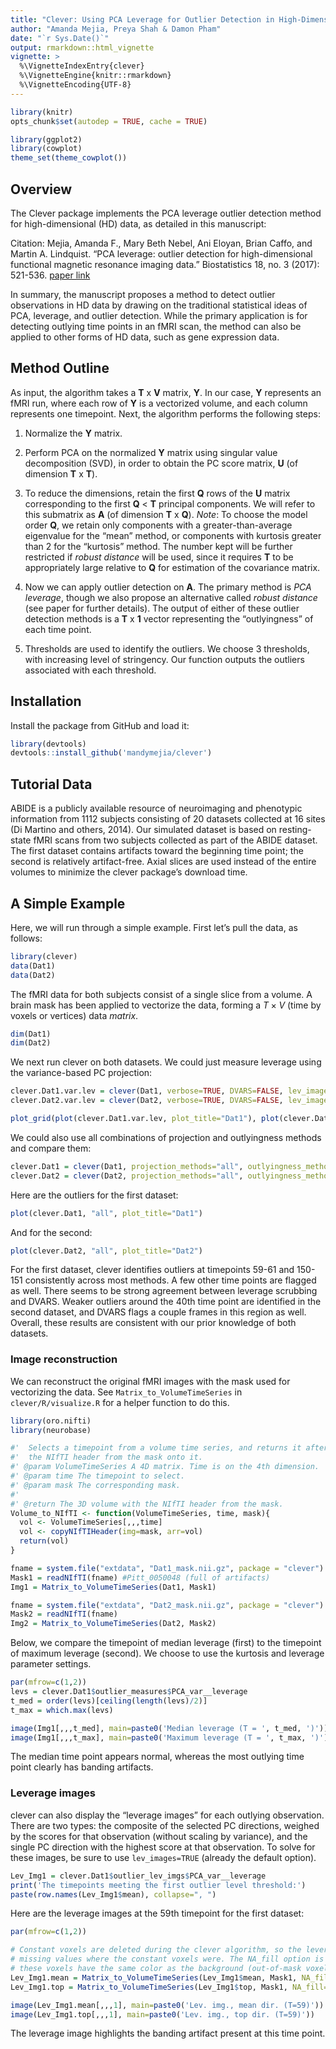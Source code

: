 ```yaml
---
title: "Clever: Using PCA Leverage for Outlier Detection in High-Dimensional Data"
author: "Amanda Mejia, Preya Shah & Damon Pham"
date: "`r Sys.Date()`"
output: rmarkdown::html_vignette
vignette: >
  %\VignetteIndexEntry{clever}
  %\VignetteEngine{knitr::rmarkdown}
  %\VignetteEncoding{UTF-8}
---
```


```r
library(knitr)
opts_chunk$set(autodep = TRUE, cache = TRUE)

library(ggplot2)
library(cowplot)
theme_set(theme_cowplot())
```

## Overview

The Clever package implements the PCA leverage outlier detection method for high-dimensional (HD) data, as detailed in this manuscript:

Citation: Mejia, Amanda F., Mary Beth Nebel, Ani Eloyan, Brian Caffo, and Martin A. Lindquist. "PCA leverage: outlier detection for high-dimensional functional magnetic resonance imaging data." Biostatistics 18, no. 3 (2017): 521-536. [paper link](https://academic.oup.com/biostatistics/article/18/3/521/3056185)

In summary, the manuscript proposes a method to detect outlier observations in HD data by drawing on the traditional statistical ideas of PCA, leverage, and outlier detection. While the primary application is for detecting outlying time points in an fMRI scan, the method can also be applied to other forms of HD data, such as gene expression data.

## Method Outline

As input, the algorithm takes a __T__ x __V__ matrix, __Y__. In our case, __Y__ represents an fMRI run, where each row of __Y__ is a vectorized volume, and each column represents one timepoint. Next, the algorithm performs the following steps: 

1. Normalize the __Y__ matrix.

2. Perform PCA on the normalized __Y__ matrix using singular value decomposition (SVD), in order to obtain the PC score matrix, __U__ (of dimension __T__ x __T__).

3. To reduce the dimensions, retain the first __Q__ rows of the __U__ matrix corresponding to the first __Q__ < __T__ principal components.  We will refer to this submatrix as __A__ (of dimension __T__ x __Q__). _Note_: To choose the model order __Q__, we retain only components with a greater-than-average eigenvalue for the "mean" method, or components with kurtosis greater than 2 for the "kurtosis" method. The number kept will be further restricted if _robust distance_ will be used, since it requires __T__ to be appropriately large relative to __Q__ for estimation of the covariance matrix.

4. Now we can apply outlier detection on __A__. The primary method is _PCA leverage_, though we also propose an alternative called _robust distance_ (see paper for further details). The output of either of these outlier detection methods is a __T__ x __1__ vector representing the "outlyingness" of each time point.  

5. Thresholds are used to identify the outliers. We choose 3 thresholds, with increasing level of stringency. Our function outputs the outliers associated with each threshold.  

## Installation

Install the package from GitHub and load it:

```r
library(devtools)
devtools::install_github('mandymejia/clever')
```

## Tutorial Data

ABIDE is a publicly available resource of neuroimaging and phenotypic information from 1112 subjects consisting of 20 datasets collected at 16 sites (Di Martino and others, 2014). Our simulated dataset is based on resting-state fMRI scans from two subjects collected as part of the ABIDE dataset. The first dataset contains artifacts toward the beginning time point; the second is relatively artifact-free. Axial slices are used instead of the entire volumes to minimize the clever package's download time. 
 
## A Simple Example

Here, we will run through a simple example. First let's pull the data, as follows:

```r
library(clever)
data(Dat1)
data(Dat2)
```

The fMRI data for both subjects consist of a single slice from a volume. A brain mask has been applied to vectorize the data, forming a $T\times V$ (time by voxels or vertices) data *matrix*.

```r
dim(Dat1)
dim(Dat2)
```

We next run clever on both datasets. We could just measure leverage using the variance-based PC projection:

```r
clever.Dat1.var.lev = clever(Dat1, verbose=TRUE, DVARS=FALSE, lev_images=FALSE, PCs_detrend=TRUE)
clever.Dat2.var.lev = clever(Dat2, verbose=TRUE, DVARS=FALSE, lev_images=FALSE, PCs_detrend=TRUE)
```

```r
plot_grid(plot(clever.Dat1.var.lev, plot_title="Dat1"), plot(clever.Dat2.var.lev, plot_title="Dat2"), nrow=1)
```

We could also use all combinations of projection and outlyingness methods and compare them:

```r
clever.Dat1 = clever(Dat1, projection_methods="all", outlyingness_methods="all", verbose=TRUE, PCs_detrend=TRUE)
clever.Dat2 = clever(Dat2, projection_methods="all", outlyingness_methods="all", verbose=TRUE, PCs_detrend=TRUE)
```

Here are the outliers for the first dataset:

```r
plot(clever.Dat1, "all", plot_title="Dat1")
```

And for the second:

```r
plot(clever.Dat2, "all", plot_title="Dat2")
```

For the first dataset, clever identifies outliers at timepoints 59-61 and 150-151 consistently across most methods. A few other time points are flagged as well. There seems to be strong agreement between leverage scrubbing and DVARS. Weaker outliers around the 40th time point are identified in the second dataset, and DVARS flags a couple frames in this region as well. Overall, these results are consistent with our prior knowledge of both datasets. 

### Image reconstruction

We can reconstruct the original fMRI images with the mask used for vectorizing the data. See `Matrix_to_VolumeTimeSeries` in `clever/R/visualize.R` for a helper function to do this.

```r
library(oro.nifti)
library(neurobase)

#'  Selects a timepoint from a volume time series, and returns it after adding
#'  the NIfTI header from the mask onto it.
#' @param VolumeTimeSeries A 4D matrix. Time is on the 4th dimension.
#' @param time The timepoint to select.
#' @param mask The corresponding mask.
#'
#' @return The 3D volume with the NIfTI header from the mask.
Volume_to_NIfTI <- function(VolumeTimeSeries, time, mask){
  vol <- VolumeTimeSeries[,,,time]
  vol <- copyNIfTIHeader(img=mask, arr=vol)
  return(vol)
}
```

```r
fname = system.file("extdata", "Dat1_mask.nii.gz", package = "clever")
Mask1 = readNIfTI(fname) #Pitt_0050048 (full of artifacts)
Img1 = Matrix_to_VolumeTimeSeries(Dat1, Mask1)

fname = system.file("extdata", "Dat2_mask.nii.gz", package = "clever")
Mask2 = readNIfTI(fname)
Img2 = Matrix_to_VolumeTimeSeries(Dat2, Mask2)
```

Below, we compare the timepoint of median leverage (first) to the timepoint of maximum leverage (second). We choose to use the kurtosis and leverage parameter settings.

```r
par(mfrow=c(1,2))
levs = clever.Dat1$outlier_measures$PCA_var__leverage
t_med = order(levs)[ceiling(length(levs)/2)]
t_max = which.max(levs)

image(Img1[,,,t_med], main=paste0('Median leverage (T = ', t_med, ')'))
image(Img1[,,,t_max], main=paste0('Maximum leverage (T = ', t_max, ')'))
```

The median time point appears normal, whereas the most outlying time point clearly has banding artifacts.

### Leverage images

clever can also display the "leverage images" for each outlying observation. There are two types: the composite of the selected PC directions, weighed by the scores for that observation (without scaling by variance), and the single PC direction with the highest score at that observation. To solve for these images, be sure to use `lev_images=TRUE` (already the default option).

```r
Lev_Img1 = clever.Dat1$outlier_lev_imgs$PCA_var__leverage
print('The timepoints meeting the first outlier level threshold:')
paste(row.names(Lev_Img1$mean), collapse=", ")
```

Here are the leverage images at the 59th timepoint for the first dataset:

```r
par(mfrow=c(1,2))

# Constant voxels are deleted during the clever algorithm, so the leverage images will have
# missing values where the constant voxels were. The NA_fill option is used here to make
# these voxels have the same color as the background (out-of-mask voxels).
Lev_Img1.mean = Matrix_to_VolumeTimeSeries(Lev_Img1$mean, Mask1, NA_fill=0)
Lev_Img1.top = Matrix_to_VolumeTimeSeries(Lev_Img1$top, Mask1, NA_fill=0)

image(Lev_Img1.mean[,,,1], main=paste0('Lev. img., mean dir. (T=59)'))
image(Lev_Img1.top[,,,1], main=paste0('Lev. img., top dir. (T=59)'))
```

The leverage image highlights the banding artifact present at this time point.